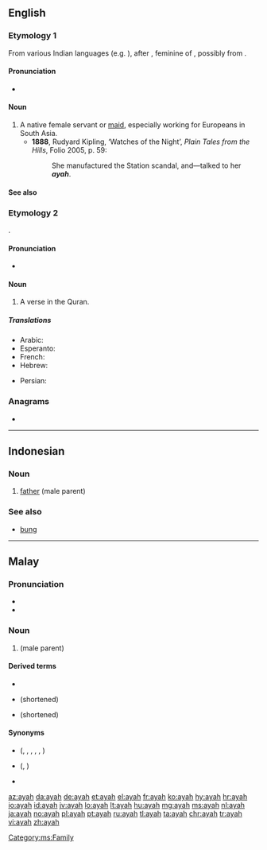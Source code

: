 ==English==

===Etymology 1===
From various Indian languages (e.g. {{etyl|hi|-}} {{m|hi||आया|dry nurse, nanny}}), after {{etyl|pt|en}} {{m|pt|aia||nurse, governess}}, feminine of {{m|pt|aio||tutor}}, possibly from {{etyl|la|en}} {{m|la|avia||grandmother}}.

====Pronunciation====
* {{IPA|/aɪə/|lang=en}}

====Noun====
{{en-noun}}

# A native female servant or [[maid]], especially working for Europeans in South Asia.
#* '''1888''', Rudyard Kipling, ‘Watches of the Night’, ''Plain Tales from the Hills'', Folio 2005, p. 59:
#*: She manufactured the Station scandal, and—talked to her '''''ayah'''''.

====See also====
{{Wikisource1911Enc Citation|Ayah}}

===Etymology 2===
{{bor|en|ar|آية||sign, token}}.

====Pronunciation====
* {{IPA|/aɪə/|lang=en}}

====Noun====
{{en-noun|s|ayat}}

# A verse in the Quran.

=====Translations=====
{{trans-top|A verse in the Quran.}}
* Arabic: {{t+|ar|آية|tr=ʾāya}}
* Esperanto: {{t|eo|ajaho}}
* French: {{t+|fr|aya|m}}
* Hebrew: {{t+|he|איה}}
{{trans-mid}}
* Persian: {{t+|fa|آیه|tr=âye|sc=fa-Arab}}
{{trans-bottom}}

===Anagrams===
* {{l|en|Haya}}

----

==Indonesian==

===Noun===
{{id-noun}}

# [[father]] (male parent)

===See also===
* [[bung]]

----

==Malay==

===Pronunciation===
* {{IPA|/ajah/|lang=ms}}
* {{rhymes|ajah|jah|ah|lang=ms}}

===Noun===
{{head|ms|noun}}

# {{l|en|father}} (male parent)

====Derived terms====
* {{l|ms|ayahanda}}
* {{l|ms|aya}} (shortened)
* {{l|ms|yah}} (shortened)

====Synonyms====
* {{l|ms|bapa}} ({{l|ms|bapanda}}, {{l|ms|bapai}}, {{l|ms|bapak}}, {{l|ms|bapang}}, {{l|ms|baba}}, {{l|ms|papa}})
* {{l|ms|abah}} ({{l|ms|aba}}, {{l|ms|bah}})
* {{l|ms|rama}}

[[Category:ms:Family]]

[[az:ayah]]
[[da:ayah]]
[[de:ayah]]
[[et:ayah]]
[[el:ayah]]
[[fr:ayah]]
[[ko:ayah]]
[[hy:ayah]]
[[hr:ayah]]
[[io:ayah]]
[[id:ayah]]
[[jv:ayah]]
[[lo:ayah]]
[[lt:ayah]]
[[hu:ayah]]
[[mg:ayah]]
[[ms:ayah]]
[[nl:ayah]]
[[ja:ayah]]
[[no:ayah]]
[[pl:ayah]]
[[pt:ayah]]
[[ru:ayah]]
[[tl:ayah]]
[[ta:ayah]]
[[chr:ayah]]
[[tr:ayah]]
[[vi:ayah]]
[[zh:ayah]]